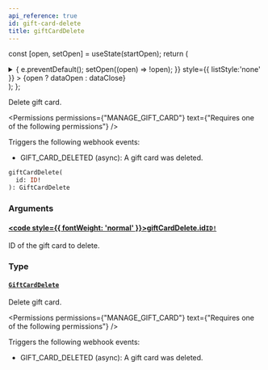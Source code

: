 ```yaml
---
api_reference: true
id: gift-card-delete
title: giftCardDelete
---
```






const [open, setOpen] = useState(startOpen);
return (
<details {...(open ? { open: true } : {})} className="details" style={{ border:'none', boxShadow:'none', background:'var(--ifm-background-color)' }}>
<summary
onClick={(e) => {
e.preventDefault();
setOpen((open) => !open);
}}
style={{ listStyle:'none' }} >
{open ? dataOpen : dataClose}
</summary>
{open && children}
</details>
);
};

Delete gift card.


<Permissions permissions={"MANAGE_GIFT_CARD"} text={"Requires one of the following permissions"} />


Triggers the following webhook events:

- GIFT_CARD_DELETED (async): A gift card was deleted.

```graphql
giftCardDelete(
  id: ID!
): GiftCardDelete
```

### Arguments

#### [<code style={{ fontWeight: 'normal' }}>giftCardDelete.<b>id</b></code>](#)<Bullet />[`ID!`](../../../api-reference/miscellaneous/scalars/id.mdx) <Badge class="badge badge--secondary" text="non-null"/> <Badge class="badge badge--secondary" text="scalar"/> <Badge class="badge badge--secondary" text="miscellaneous"/>

ID of the gift card to delete.

### Type

#### [`GiftCardDelete`](../../../api-reference/gift-cards/objects/gift-card-delete.mdx) <Badge class="badge badge--secondary" text="object"/> <Badge class="badge badge--secondary" text="gift-cards"/>

Delete gift card.


<Permissions permissions={"MANAGE_GIFT_CARD"} text={"Requires one of the following permissions"} />


Triggers the following webhook events:

- GIFT_CARD_DELETED (async): A gift card was deleted.

